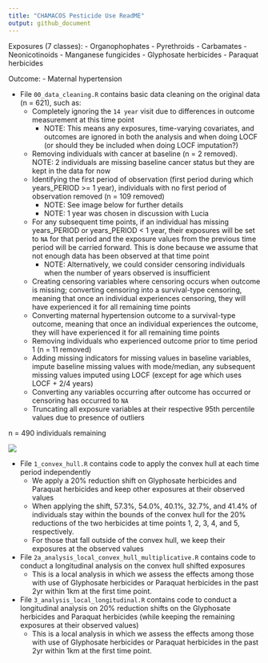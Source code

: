 ```yaml
---
title: "CHAMACOS Pesticide Use ReadME"
output: github_document
---
```


Exposures (7 classes):
- Organophophates
- Pyrethroids
- Carbamates
- Neonicotinoids
- Manganese fungicides 
- Glyphosate herbicides
- Paraquat herbicides

Outcome:
- Maternal hypertension

- File `00_data_cleaning.R` contains basic data cleaning on the original data (n = 621), such as:
  - Completely ignoring the `14 year` visit due to differences in outcome measurement at this time point
    - NOTE: This means any exposures, time-varying covariates, and outcomes are ignored in both the analysis and when doing LOCF (or should they be included when doing LOCF imputation?)
  - Removing individuals with cancer at baseline (n = 2 removed). NOTE: 2 individuals are missing baseline cancer status but they are kept in the data for now
  - Identifying the first period of observation (first period during which years_PERIOD >= 1 year), individuals with no first period of observation removed (n = 109 removed)
    - NOTE: See image below for further details
    - NOTE: 1 year was chosen in discussion with Lucia
  - For any subsequent time points, if an individual has missing years_PERIOD or years_PERIOD < 1 year, their exposures will be set to `NA` for that period and the exposure values from the previous time period will be carried forward. This is done because we assume that not enough data has been observed at that time point
    - NOTE: Alternatively, we could consider censoring individuals when the number of years observed is insufficient 
  - Creating censoring variables where censoring occurs when outcome is missing; converting censoring into a survival-type censoring, meaning that once an individual experiences censoring, they will have experienced it for all remaining time points
  - Converting maternal hypertension outcome to a survival-type outcome, meaning that once an individual experiences the outcome, they will have experienced it for all remaining time points
  - Removing individuals who experienced outcome prior to time period 1 (n = 11 removed)
  - Adding missing indicators for missing values in baseline variables, impute baseline missing values with mode/median, any subsequent missing values imputed using LOCF (except for age which uses LOCF + 2/4 years)
  - Converting any variables occurring after outcome has occurred or censoring has occurred to `NA`
  - Truncating all exposure variables at their respective 95th percentile values due to presence of outliers
  
n = 490 individuals remaining

![](plots/CHAMACOS_Outcome.png)

- File `1_convex_hull.R` contains code to apply the convex hull at each time period independently
  - We apply a 20% reduction shift on Glyphosate herbicides and Paraquat herbicides and keep other exposures at their observed values
  - When applying the shift, 57.3%, 54.0%, 40.1%, 32.7%, and 41.4% of individuals stay within the bounds of the convex hull for the 20% reductions of the two herbicides at time points 1, 2, 3, 4, and 5, respectively.
  - For those that fall outside of the convex hull, we keep their exposures at the observed values
  
- File `2a_analysis_local_convex_hull_multiplicative.R` contains code to conduct a longitudinal analysis on the convex hull shifted exposures
  - This is a local analysis in which we assess the effects among those with use of Glyphosate herbicides or Paraquat herbicides in the past 2yr within 1km at the first time point. 
  
- File `3_analysis_local_longitudinal.R` contains code to conduct a longitudinal analysis on 20% reduction shifts on the Glyphosate herbicides and Paraquat herbicides (while keeping the remaining exposures at their observed values)
  - This is a local analysis in which we assess the effects among those with use of Glyphosate herbicides or Paraquat herbicides in the past 2yr within 1km at the first time point. 

